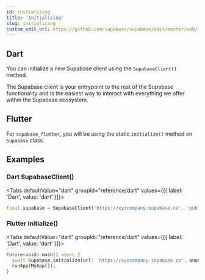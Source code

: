 ```yaml
---
id: initializing
title: 'Initializing'
slug: initializing
custom_edit_url: https://github.com/supabase/supabase/edit/master/web/spec/dart.yml
---
```



## Dart

You can initialize a new Supabase client using the `SupabaseClient()` method.

The Supabase client is your entrypoint to the rest of the Supabase functionality
and is the easiest way to interact with everything we offer within the Supabase ecosystem.

## Flutter

For `supabase_flutter`, you will be using the static `initialize()` method on `Supabase` class.

## Examples

### Dart SupabaseClient()

<Tabs
  defaultValue="dart"
  groupId="reference/dart"
  values={[{ label: 'Dart', value: 'dart' }]}>

<TabItem value="dart">

```dart
final supabase = SupabaseClient('https://xyzcompany.supabase.co', 'public-anon-key');
```

</TabItem>

</Tabs>

### Flutter initialize()

<Tabs
  defaultValue="dart"
  groupId="reference/dart"
  values={[{ label: 'Dart', value: 'dart' }]}>

<TabItem value="dart">

```dart title="main.dart"
Future<void> main() async {
  await Supabase.initialize(url: 'https://xyzcompany.supabase.co', anonKey: 'public-anon-key');
  runApp(MyApp());
}
```

</TabItem>

</Tabs>
